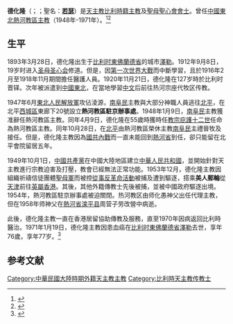 {{Infobox Christian leader
| type             = bishop
| name             = 德化隆<br />Joseph Julian Oste
| honorific-suffix = [[聖母聖心會|聖母聖心會會士]]
| title            = [[天主教熱河教區|前熱河教區主教]]
| image            = 
| caption          = 
| image_size       = 
| province         = 
| diocese          = [[天主教熱河教區|熱河教區]]
| see              = 
| appointed        = 1948年4月9日
| term_start       = 1948年10月28日
| term_end         = 1971年1月19日
| predecessor      = [[南阜民|南阜民]]
| successor        = '''[[教座從缺|教座從缺]]'''
| other_post       = 
| ordination       = 1920年11月21日
| ordained_by      = 
| consecration     = 1948年10月28日
| consecrated_by   = [[南阜民|南阜民]]
| cardinal         = 
| created_cardinal_by = 
| rank             = 
| birth_date       = 1893年3月28日
| birth_place      = {{flagicon|Belgium}}[[比利時|比利時]][[東佛蘭德省|東佛蘭德省]][[澤勒|澤勒]]
| death_date       = 1971年1月19日 (76歲)
| death_place      = {{flagicon|Belgium}}[[比利時|比利時]][[東佛蘭德省|東佛蘭德省]][[澤勒|澤勒]]
| religion         = [[天主教|天主教]]
| residence        = 
| profession       =
| alma_mater       = 
| nationality      = [[比利時|比利時籍]]
| previous_post    = 
| motto            = 
| signature        = 
| coat_of_arms     = 
}}
'''德化隆'''（{{lang-en|Joseph Julian Oste}}；{{bd|1893年|3月28日|1971年|1月19日|catIdx=德化隆}}；聖名：'''[[若瑟|若瑟]]'''）是[[天主教|天主教]][[比利時|比利時籍]][[主教|主教]]及[[聖母聖心會|聖母聖心會會士]]。曾任[[中國東北|中國東北]][[天主教熱河教區|熱河教區主教]]（1948年-1971年）。<ref>{{Cite web |url=http://www.gcatholic.org/dioceses/diocese/jeho0.htm |title=Diocese of Rehe 熱河 |access-date=2022年3月15日 |archive-date=2013年10月15日 |archive-url=https://web.archive.org/web/20131015041754/http://www.gcatholic.org/dioceses/diocese/jeho0.htm |dead-url=no }}</ref><ref>{{Cite web |url=http://www.catholic-hierarchy.org/bishop/boste.html |title=Bishop Joseph Julian Oste, C.I.C.M. † |accessdate=2020年1月19日 |archive-date=2022年4月22日 |archive-url=https://web.archive.org/web/20220422033710/http://www.catholic-hierarchy.org/bishop/boste.html |dead-url=no }}</ref>

==生平==
1893年3月28日，德化隆出生于[[比利时|比利时]][[東佛蘭德省|東佛蘭德省]]的城市[[澤勒|澤勒]]。1912年9月8日，19岁时进入[[圣母圣心会|圣母圣心会]]修道。但是，因[[第一次世界大戰|第一次世界大戰]]而中斷學習，且於1916年2月至1918年11月期間擔任醫護人員。1920年11月21日，德化隆在127岁時於比利时晋铎。次年被派遣到[[中國東北|中國東北]]，在當地學習[[中文|中文]]后前往热河宗座代牧区传教。

1947年6月[[東北人民解放軍|東北人民解放軍]]攻佔淩源，[[南阜民|南阜民]]主教與大部分神職人員逃往[[北平|北平]]，在北平[[西城區|西城區]]東廊下20號設立'''熱河教區駐京辦事處'''。1948年1月9日，[[南阜民|南阜民]]主教獲准辭任熱河教區主教。同年4月9日，德化隆在55歲時獲時任[[教宗|教宗]][[庇護十二世|庇護十二世]]任命為熱河教區主教。同年10月28日，在[[北平|北平]]由熱河教區榮休主教[[南阜民|南阜民]]主禮晉牧及接任。但是，德化隆主教因為[[第二次國共內戰|國共內戰]]而一直未能回到[[熱河省_(中華民國)|熱河省]]到任，卻只能留在北平會院留居五年。 

1949年10月1日，[[中國共產黨|中國共產黨]]在中國大陸地區建立[[中華人民共和國|中華人民共和國]]，並開始針對天主教進行宗教迫害及打壓，教會已經無法正常功能。1953年12月，德化隆主教因組織祈禱信徒團體[[聖母軍|聖母軍]]而被控[[聖母軍事件|從事反革命活動]]被捕及遭到驅逐，搭乘'''美人郵輪'''從[[天津|天津]]前往[[英屬香港|英屬香港]]。其後，其他外籍傳教士先後被捕，並被中國政府驅逐出境。1954年，熱河教區駐京辦事處被迫關閉。热河教区由师化愚神父出任代理主教，但在1958年师神父在[[熱河省_(中華人民共和國)|熱河省]][[滦平县|滦平县]]周营子劳改營中病逝。

此後，德化隆主教一直在香港居留協助傳教及服務，直至1970年因病返回比利時醫治。1971年1月19日，德化隆主教因患血癌在[[比利时|比利时]][[東佛蘭德省|東佛蘭德省]][[澤勒|澤勒]]去世，享年76歲，享年77岁。<ref>{{Cite web |url=https://archives.catholic.org.hk/In%20Memoriam/Clergy-Brother/J-Oste.htm |title=來華五十載畢生傳聖教 德化隆主教安息 聖母聖心會痛失元老 |access-date=1971年2月5日 |archive-date=2022年4月22日 |publisher=[[公教報|公教報]] |archive-url=https://web.archive.org/web/20220422033715/https://archives.catholic.org.hk/In%20Memoriam/Clergy-Brother/J-Oste.htm |dead-url=no }}</ref>

==参考文献==
<div class="references-small">
<references />
</div>

{{赴華外國傳教士列表}}

[[Category:中華民國大陸時期外籍天主教主教|Category:中華民國大陸時期外籍天主教主教]]
[[Category:比利時天主教传教士|Category:比利時天主教传教士]]